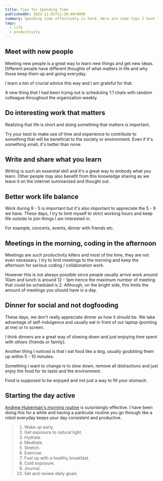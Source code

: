 ```yaml
---
title: Tips for Spending Time
publishedAt: 2023-11-01T11:30:48+0800
summary: Spending time effectively is hard. Here are some tips I have learned over the years that I find useful to learn or adapt in life.
tags:
  - life
  - productivity
---
```


## Meet with new people

Meeting new people is a great way to learn new things and get new ideas. Different people have different thoughts of what matters in life and why those keep them up and going everyday.

I learn a ton of crucial advice this way and I am grateful for that.

A new thing that I had been trying out is scheduling 1:1 chats with random colleague throughout the organization weekly.

## Do interesting work that matters

Realizing that life is short and doing something that matters is important.

Try your best to make use of time and experience to contribute to something that will be beneficial to the society or environment. Even if it's something small, it's better than none.

## Write and share what you learn

Writing is such an essential skill and it's a great way to embody what you learn.
Other people may also benefit from this knowledge sharing as we leave it on the internet summarized and thought out.

## Better work life balance

Work during 9 - 5 is important but it's also important to appreciate the 5 - 9 we have.
These days, I try to limit myself to strict working hours and keep life outside to join things I am interested in.

For example, concerts, events, dinner with friends etc.

## Meetings in the morning, coding in the afternoon

Meetings are such productivity killers and most of the time, they are not even necessary. I try to limit meetings to the morning and keep the afternoon for serious coding / collaboration work.

However this is not always possible since people usually arrive work around 10am and lunch is around 12 - 1pm hence the maximum number of meeting that could be scheduled is 2. Although, on the bright side, this limits the amount of meetings you should have in a day.

## Dinner for social and not dogfooding

These days, we don't really appreciate dinner as how it should be. We take advantage of self-indulgence and usually eat in front of our laptop (pointing at me) or tv screen.

I think dinners are a great way of slowing down and just enjoying time spent with others (friends or family).

Another thing I noticed is that I eat food like a dog, usually goubbling them up within 5 - 10 minutes.

Something I want to change is to slow down, remove all distractions and just enjoy the food for its taste and the environment.

Food is supposed to be enjoyed and not just a way to fill your stomach.

## Starting the day active

[Andrew Huberman's morning routine](https://www.youtube.com/watch?v=gR_f-iwUGY4) is surprisingly effective. I have been doing this for a while and having a particular routine you go through like a robot everyday keeps your day consistent and productive.

> 1. Wake up early.
> 2. Get exposure to natural light.
> 3. Hydrate.
> 4. Meditate.
> 5. Stretch.
> 6. Exercise.
> 7. Fuel up with a healthy breakfast.
> 8. Cold exposure.
> 9. Journal.
> 10. Set and review daily goals.
